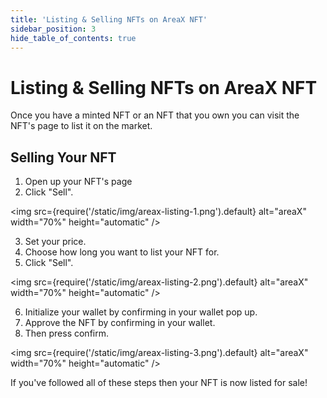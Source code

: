 ---
title: 'Listing & Selling NFTs on AreaX NFT'
sidebar_position: 3
hide_table_of_contents: true
---

# Listing & Selling NFTs on AreaX NFT

Once you have a minted NFT or an NFT that you own you can visit the NFT's page to list it on the market. 

## Selling Your NFT

1. Open up your NFT's page
2. Click "Sell".

<img
  src={require('/static/img/areax-listing-1.png').default}
  alt="areaX"
  width="70%"
  height="automatic"
/>

3. Set your price.
4. Choose how long you want to list your NFT for.
5. Click "Sell".

<img
  src={require('/static/img/areax-listing-2.png').default}
  alt="areaX"
  width="70%"
  height="automatic"
/>

6. Initialize your wallet by confirming in your wallet pop up.
7. Approve the NFT by confirming in your wallet.
8. Then press confirm.

<img
  src={require('/static/img/areax-listing-3.png').default}
  alt="areaX"
  width="70%"
  height="automatic"
/>

If you've followed all of these steps then your NFT is now listed for sale!